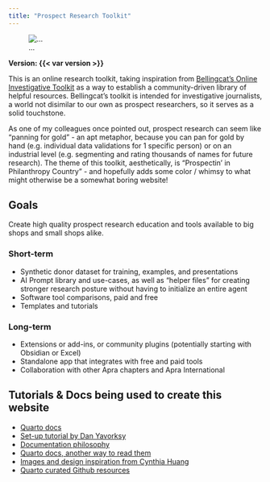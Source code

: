 ```yaml
---
title: "Prospect Research Toolkit"
---
```

::: {.column-margin}
![...](https://i.postimg.cc/W1STySKW/prospect-research-toolkit-large-logo-prototype-one-1.png)
:::

**Version: {{< var version >}}**

This is an online research toolkit, taking inspiration from [Bellingcat's Online Investigative Toolkit](https://bellingcat.gitbook.io/toolkit){.external} as a way to establish a community-driven library of helpful resources. Bellingcat's toolkit is intended for investigative journalists, a world not disimilar to our own as prospect researchers, so it serves as a solid touchstone. 

As one of my colleagues once pointed out, prospect research can seem like "panning for gold" - an apt metaphor, because you can pan for gold by hand (e.g. individual data validations for 1 specific person) or on an industrial level (e.g. segmenting and rating thousands of names for future research). The theme of this toolkit, aesthetically, is "Prospectin' in Philanthropy Country" - and hopefully adds some color / whimsy to what might otherwise be a somewhat boring website!

## Goals
Create high quality prospect research education and tools available to big shops and small shops alike.

### Short-term
- Synthetic donor dataset for training, examples, and presentations
- AI Prompt library and use-cases, as well as "helper files" for creating stronger research posture without having to initialize an entire agent
- Software tool comparisons, paid and free
- Templates and tutorials

### Long-term
- Extensions or add-ins, or community plugins (potentially starting with Obsidian or Excel)
- Standalone app that integrates with free and paid tools
- Collaboration with other Apra chapters and Apra International

## Tutorials & Docs being used to create this website
- [Quarto docs](https://quarto.org/docs/websites){.external}
- [Set-up tutorial by Dan Yavorksy](https://www.danyavorsky.com/posts/020-quarto-websites/){.external}
- [Documentation philosophy](https://diataxis.fr/){.external}
- [Quarto docs, another way to read them](https://deepwiki.com/quarto-dev/quarto-web/4.1-website-navigation){.external}
- [Images and design inspiration from Cynthia Huang](https://www.cynthiahqy.com/blog.html){.external}
- [Quarto curated Github resources](https://github.com/mcanouil/awesome-quarto){.external}



